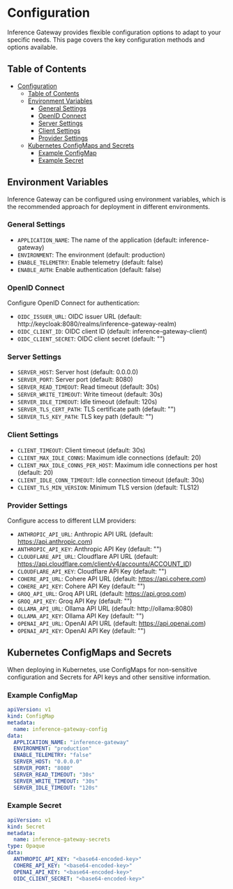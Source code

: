 
# Configuration

Inference Gateway provides flexible configuration options to adapt to your specific needs.
This page covers the key configuration methods and options available.

## Table of Contents
- [Configuration](#configuration)
  - [Table of Contents](#table-of-contents)
  - [Environment Variables](#environment-variables)
    - [General Settings](#general-settings)
    - [OpenID Connect](#openid-connect)
    - [Server Settings](#server-settings)
    - [Client Settings](#client-settings)
    - [Provider Settings](#provider-settings)
  - [Kubernetes ConfigMaps and Secrets](#kubernetes-configmaps-and-secrets)
    - [Example ConfigMap](#example-configmap)
    - [Example Secret](#example-secret)


## Environment Variables

Inference Gateway can be configured using environment variables, which is the recommended
approach for deployment in different environments.

### General Settings

- `APPLICATION_NAME`: The name of the application (default: inference-gateway)
- `ENVIRONMENT`: The environment (default: production)
- `ENABLE_TELEMETRY`: Enable telemetry (default: false)
- `ENABLE_AUTH`: Enable authentication (default: false)

### OpenID Connect

Configure OpenID Connect for authentication:

- `OIDC_ISSUER_URL`: OIDC issuer URL (default: http://keycloak:8080/realms/inference-gateway-realm)
- `OIDC_CLIENT_ID`: OIDC client ID (default: inference-gateway-client)
- `OIDC_CLIENT_SECRET`: OIDC client secret (default: "")

### Server Settings

- `SERVER_HOST`: Server host (default: 0.0.0.0)
- `SERVER_PORT`: Server port (default: 8080)
- `SERVER_READ_TIMEOUT`: Read timeout (default: 30s)
- `SERVER_WRITE_TIMEOUT`: Write timeout (default: 30s)
- `SERVER_IDLE_TIMEOUT`: Idle timeout (default: 120s)
- `SERVER_TLS_CERT_PATH`: TLS certificate path (default: "")
- `SERVER_TLS_KEY_PATH`: TLS key path (default: "")

### Client Settings

- `CLIENT_TIMEOUT`: Client timeout (default: 30s)
- `CLIENT_MAX_IDLE_CONNS`: Maximum idle connections (default: 20)
- `CLIENT_MAX_IDLE_CONNS_PER_HOST`: Maximum idle connections per host (default: 20)
- `CLIENT_IDLE_CONN_TIMEOUT`: Idle connection timeout (default: 30s)
- `CLIENT_TLS_MIN_VERSION`: Minimum TLS version (default: TLS12)

### Provider Settings

Configure access to different LLM providers:

- `ANTHROPIC_API_URL`: Anthropic API URL (default: https://api.anthropic.com)
- `ANTHROPIC_API_KEY`: Anthropic API Key (default: "")
- `CLOUDFLARE_API_URL`: Cloudflare API URL (default: https://api.cloudflare.com/client/v4/accounts/ACCOUNT_ID)
- `CLOUDFLARE_API_KEY`: Cloudflare API Key (default: "")
- `COHERE_API_URL`: Cohere API URL (default: https://api.cohere.com)
- `COHERE_API_KEY`: Cohere API Key (default: "")
- `GROQ_API_URL`: Groq API URL (default: https://api.groq.com)
- `GROQ_API_KEY`: Groq API Key (default: "")
- `OLLAMA_API_URL`: Ollama API URL (default: http://ollama:8080)
- `OLLAMA_API_KEY`: Ollama API Key (default: "")
- `OPENAI_API_URL`: OpenAI API URL (default: https://api.openai.com)
- `OPENAI_API_KEY`: OpenAI API Key (default: "")

## Kubernetes ConfigMaps and Secrets

When deploying in Kubernetes, use ConfigMaps for non-sensitive configuration 
and Secrets for API keys and other sensitive information.

### Example ConfigMap

```yaml
apiVersion: v1
kind: ConfigMap
metadata:
  name: inference-gateway-config
data:
  APPLICATION_NAME: "inference-gateway"
  ENVIRONMENT: "production"
  ENABLE_TELEMETRY: "false"
  SERVER_HOST: "0.0.0.0"
  SERVER_PORT: "8080"
  SERVER_READ_TIMEOUT: "30s"
  SERVER_WRITE_TIMEOUT: "30s"
  SERVER_IDLE_TIMEOUT: "120s"
```

### Example Secret

```yaml
apiVersion: v1
kind: Secret
metadata:
  name: inference-gateway-secrets
type: Opaque
data:
  ANTHROPIC_API_KEY: "<base64-encoded-key>"
  COHERE_API_KEY: "<base64-encoded-key>"
  OPENAI_API_KEY: "<base64-encoded-key>"
  OIDC_CLIENT_SECRET: "<base64-encoded-key>"
```
